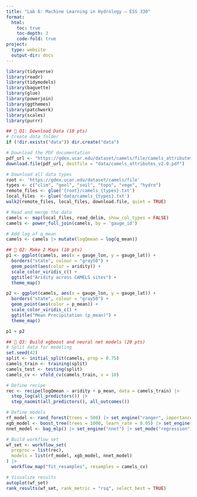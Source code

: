 ```yaml
---
title: "Lab 6: Machine Learning in Hydrology – ESS 330"
format:
  html:
    toc: true
    toc-depth: 3
    code-fold: true
project:
  type: website
  output-dir: docs
---
```


```r
library(tidyverse)
library(readr)      
library(tidymodels)
library(baguette)
library(glue)
library(powerjoin)
library(ggthemes)
library(patchwork)
library(scales)
library(purrr)

```

```r
## 🔹 Q1: Download Data (10 pts)
# Create data folder
if (!dir.exists("data")) dir.create("data")

# Download the PDF documentation
pdf_url <- "https://gdex.ucar.edu/dataset/camels/file/camels_attributes_v2.0.pdf"
download.file(pdf_url, destfile = "data/camels_attributes_v2.0.pdf")

# Download all data types
root <- 'https://gdex.ucar.edu/dataset/camels/file'
types <- c("clim", "geol", "soil", "topo", "vege", "hydro")
remote_files <- glue('{root}/camels_{types}.txt')
local_files  <- glue('data/camels_{types}.txt')
walk2(remote_files, local_files, download.file, quiet = TRUE)

# Read and merge the data
camels <- map(local_files, read_delim, show_col_types = FALSE)
camels <- power_full_join(camels, by = 'gauge_id')

# Add log of q_mean
camels <- camels |> mutate(logQmean = log(q_mean))
```

```r
## 🔹 Q2: Make 2 Maps (10 pts)
p1 <- ggplot(camels, aes(x = gauge_lon, y = gauge_lat)) +
  borders("state", colour = "gray50") +
  geom_point(aes(color = aridity)) +
  scale_color_viridis_c() +
  ggtitle("Aridity across CAMELS sites") +
  theme_map()

p2 <- ggplot(camels, aes(x = gauge_lon, y = gauge_lat)) +
  borders("state", colour = "gray50") +
  geom_point(aes(color = p_mean)) +
  scale_color_viridis_c() +
  ggtitle("Mean Precipitation (p_mean)") +
  theme_map()

p1 + p2
```

```r
## 🔹 Q3: Build xgboost and neural net models (20 pts)
# Split data for modeling
set.seed(42)
split <- initial_split(camels, prop = 0.75)
camels_train <- training(split)
camels_test <- testing(split)
camels_cv <- vfold_cv(camels_train, v = 10)

# Define recipe
rec <- recipe(logQmean ~ aridity + p_mean, data = camels_train) |> 
  step_log(all_predictors()) |> 
  step_naomit(all_predictors(), all_outcomes())

# Define models
rf_model <- rand_forest(trees = 500) |> set_engine("ranger", importance = "impurity") |> set_mode("regression")
xgb_model <- boost_tree(trees = 1000, learn_rate = 0.05) |> set_engine("xgboost") |> set_mode("regression")
nnet_model <- bag_mlp() |> set_engine("nnet") |> set_mode("regression")

# Build workflow set
wf_set <- workflow_set(
  preproc = list(rec),
  models = list(rf_model, xgb_model, nnet_model)
) |> 
  workflow_map("fit_resamples", resamples = camels_cv)

# Visualize results
autoplot(wf_set)
rank_results(wf_set, rank_metric = "rsq", select_best = TRUE)

```
